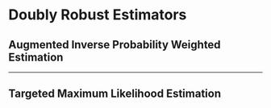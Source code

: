# Doubly Robust Estimators {#doublyrobust}




## Augmented Inverse Probability Weighted Estimation




--------------------------------------------------------------------------------




## Targeted Maximum Likelihood Estimation
